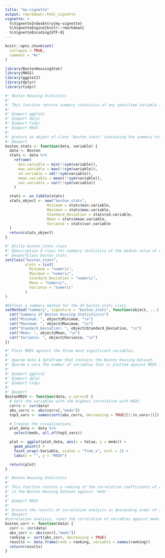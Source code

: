 ---
title: "my-vignette"
output: rmarkdown::html_vignette
vignette: >
  %\VignetteIndexEntry{my-vignette}
  %\VignetteEngine{knitr::rmarkdown}
  %\VignetteEncoding{UTF-8}
---

```{r, include = FALSE}
knitr::opts_chunk$set(
  collapse = TRUE,
  comment = "#>"
)
```

```{r setup}
library(BostonHousingStat)
library(MASS)
library(ggplot2)
library(dplyr)
library(tidyr)
```

```{r}
#' Boston Housing Statistics
#'
#' This function returns summary statistics of any specified variable in the Boston Housing Dataset.
#'
#' @import ggplot2
#' @import dplyr
#' @import tidyr
#' @import MASS
#'
#' @return an object of class "boston_stats" containing the summary statistics.
#' @export
boston_stats <- function(data, variable) {
  data <- Boston
  stats <- data %>%
    reframe(
      min.variable = min(!!sym(variable)),
      max.variable = max(!!sym(variable)),
      sd.variable = sd(!!sym(variable)),
      mean.variable = mean(!!sym(variable)),
      var.variable = var(!!sym(variable))
    )

  stats <- as_tibble(stats)
  stats_object <- new("boston_stats",
                   Minimum = stats$min.variable,
                   Maximum = stats$max.variable,
                   Standard_Deviation = stats$sd.variable,
                   Mean = stats$mean.variable,
                   Variance = stats$var.variable
  )
  return(stats_object)
}

#' @title boston_stats class
#' @description A class for summary statistics of the median value of owner-occupied homes in $1000s.
#' @exportClass boston_stats
setClass("boston_stats",
         slots = list(
           Minimum = "numeric",
           Maximum = "numeric",
           Standard_Deviation = "numeric",
           Mean = "numeric",
           Variance = "numeric"
         )
)

#Defines a summary method for the S4 boston_stats class.
setMethod("summary", signature = "boston_stats", function(object, ...) {
  cat("Summary of Boston Housing Statistics\n")
  cat("Minimum: ", object@Minimum, "\n")
  cat("Maximum: ", object@Maximum, "\n")
  cat("Standard_Deviation: ", object@Standard_Deviation, "\n")
  cat("Mean: ", object@Mean, "\n")
  cat("Variance: ", object@Variance, "\n")
})

```

```{r}
#' Plots MEDV against the three most significant variables.
#'
#' @param data A dataframe that contains the Boston Housing Dataset.
#' @param n_vars The number of variables that is plotted against MEDV (number is 3).
#'
#' @import ggplot2
#' @import dplyr
#' @import tidyr
#'
#' @export
BostonMEDV <- function(data, n_vars=3) {
  # Gets the variables with the highest correlation with MEDV.
  corrs <- cor(data)
  abs_corrs <- abs(corrs[,"medv"])
  top3_vars <- names(sort(abs_corrs, decreasing = TRUE)[2:(n_vars+1)])

  # Creates the visualizations.
  plot_data <- data %>%
    select(medv, all_of(top3_vars))

  plot <- ggplot(plot_data, aes(x = Value, y = medv)) +
    geom_point() +
    facet_wrap(~Variable, scales = "free_x", ncol = 1) +
    labs(x = "", y = "MEDV")

  return(plot)
}
```

```{r}
#' Boston Housing Statistics
#'
#' This function returns a ranking of the correlation coefficients of all variables
#' in the Boston Housing Dataset against 'medv'.
#'
#' @import MASS
#'
#' @return the results of correlation analysis in descending order of ranking.
#' @export
#correlation analysis, ranks the correlation of variables against medv.
boston_corr <- function(data) {
  corr <- cor(data)
  abs_corr <- abs(corr[,"medv"])
  ranking <- sort(abs_corr, decreasing = TRUE)
  results <- data.frame(rank = ranking, variable = names(ranking))
  return(results)
}
```
